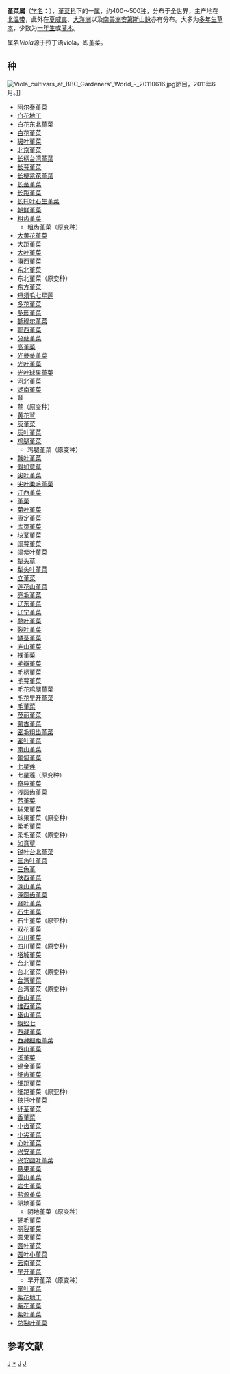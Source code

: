 {{Automatic taxobox
| image = Viola odorata fg01.JPG
| image_width = 200px
| image_caption = [[香堇菜|香堇菜]]
| taxon = Viola
| authority = [[L.|L.]], 1753
| subdivision_ranks = [[种|种]]
| subdivision =
}}

'''堇菜属'''（[[学名|学名]]：{{lang|la|''Viola''}}），[[堇菜科|堇菜科]]下的一[[属|属]]，约400～500[[种|种]]，分布于全世界，主产地在[[北温带|北温带]]，此外在[[夏威夷|夏威夷]]、[[大洋洲|大洋洲]]以及[[南美洲|南美洲]][[安第斯山脉|安第斯山脉]]亦有分布。大多为[[多年生|多年生]][[草本|草本]]，少数为[[一年生|一年生]]或[[灌木|灌木]]。

属名''Viola''源于拉丁语viola，即堇菜。

== 种 ==

[[File:Viola_cultivars_at_BBC_Gardeners'_World_-_20110616.jpg|thumb]]節目，2011年6月。]]

* [[阿尔泰堇菜|阿尔泰堇菜]]
* [[白花地丁|白花地丁]]
* [[白花东北堇菜|白花东北堇菜]]
* [[白花堇菜|白花堇菜]]
* [[斑叶堇菜|斑叶堇菜]]
* [[北京堇菜|北京堇菜]]
* [[长柄台湾堇菜|长柄台湾堇菜]]
* [[长萼堇菜|长萼堇菜]]
* [[长梗紫花堇菜|长梗紫花堇菜]]
* [[长茎堇菜|长茎堇菜]]
* [[长距堇菜|长距堇菜]]
* [[长托叶石生堇菜|长托叶石生堇菜]]
* [[朝鲜堇菜|朝鲜堇菜]]
* [[粗齿堇菜|粗齿堇菜]]
** 粗齿堇菜（原变种）
* [[大黄花堇菜|大黄花堇菜]]
* [[大距堇菜|大距堇菜]]
* [[大叶堇菜|大叶堇菜]]
* [[滇西堇菜|滇西堇菜]]
* [[东北堇菜|东北堇菜]]
* 东北堇菜（原变种）
* [[东方堇菜|东方堇菜]]
* [[短须毛七星莲|短须毛七星莲]]
* [[多花堇菜|多花堇菜]]
* [[多形堇菜|多形堇菜]]
* [[额穆尔堇菜|额穆尔堇菜]]
* [[鄂西堇菜|鄂西堇菜]]
* [[分蘖堇菜|分蘖堇菜]]
* [[高堇菜|高堇菜]]
* [[光蔓茎堇菜|光蔓茎堇菜]]
* [[光叶堇菜|光叶堇菜]]
* [[光叶球果堇菜|光叶球果堇菜]]
* [[河北堇菜|河北堇菜]]
* [[湖南堇菜|湖南堇菜]]
* [[荁|荁]]
* 荁（原变种）
* [[黄花荁|黄花荁]]
* [[灰堇菜|灰堇菜]]
* [[灰叶堇菜|灰叶堇菜]]
* [[鸡腿堇菜|鸡腿堇菜]]
** 鸡腿堇菜（原变种）
* [[戟叶堇菜|戟叶堇菜]]
* [[假如意草|假如意草]]
* [[尖叶堇菜|尖叶堇菜]]
* [[尖叶柔毛堇菜|尖叶柔毛堇菜]]
* [[江西堇菜|江西堇菜]]
* [[堇菜|堇菜]]
* [[菊叶堇菜|菊叶堇菜]]
* [[康定堇菜|康定堇菜]]
* [[库页堇菜|库页堇菜]]
* [[块茎堇菜|块茎堇菜]]
* [[阔萼堇菜|阔萼堇菜]]
* [[阔紫叶堇菜|阔紫叶堇菜]]
* [[犁头草|犁头草]]
* [[犁头叶堇菜|犁头叶堇菜]]
* [[立堇菜|立堇菜]]
* [[莲花山堇菜|莲花山堇菜]]
* [[亮毛堇菜|亮毛堇菜]]
* [[辽东堇菜|辽东堇菜]]
* [[辽宁堇菜|辽宁堇菜]]
* [[蓼叶堇菜|蓼叶堇菜]]
* [[裂叶堇菜|裂叶堇菜]]
* [[鳞茎堇菜|鳞茎堇菜]]
* [[庐山堇菜|庐山堇菜]]
* [[裸堇菜|裸堇菜]]
* [[毛瓣堇菜|毛瓣堇菜]]
* [[毛柄堇菜|毛柄堇菜]]
* [[毛萼堇菜|毛萼堇菜]]
* [[毛花鸡腿堇菜|毛花鸡腿堇菜]]
* [[毛花早开堇菜|毛花早开堇菜]]
* [[毛堇菜|毛堇菜]]
* [[茂丽堇菜|茂丽堇菜]]
* [[蒙古堇菜|蒙古堇菜]]
* [[密毛粗齿堇菜|密毛粗齿堇菜]]
* [[密叶堇菜|密叶堇菜]]
* [[南山堇菜|南山堇菜]]
* [[匍匐堇菜|匍匐堇菜]]
* [[七星莲|七星莲]]
* 七星莲（原变种）
* [[奇异堇菜|奇异堇菜]]
* [[浅圆齿堇菜|浅圆齿堇菜]]
* [[茜堇菜|茜堇菜]]
* [[球果堇菜|球果堇菜]]
* 球果堇菜（原变种）
* [[柔毛堇菜|柔毛堇菜]]
* 柔毛堇菜（原变种）
* [[如意草|如意草]]
* [[锐叶台北堇菜|锐叶台北堇菜]]
* [[三角叶堇菜|三角叶堇菜]]
* [[三色堇|三色堇]]
* [[陕西堇菜|陕西堇菜]]
* [[深山堇菜|深山堇菜]]
* [[深圆齿堇菜|深圆齿堇菜]]
* [[肾叶堇菜|肾叶堇菜]]
* [[石生堇菜|石生堇菜]]
* 石生堇菜（原亚种）
* [[双花堇菜|双花堇菜]]
* [[四川堇菜|四川堇菜]]
* 四川堇菜（原变种）
* [[塔城堇菜|塔城堇菜]]
* [[台北堇菜|台北堇菜]]
* 台北堇菜（原变种）
* [[台湾堇菜|台湾堇菜]]
* 台湾堇菜（原变种）
* [[泰山堇菜|泰山堇菜]]
* [[维西堇菜|维西堇菜]]
* [[巫山堇菜|巫山堇菜]]
* [[蜈蚣七|蜈蚣七]]
* [[西藏堇菜|西藏堇菜]]
* [[西藏细距堇菜|西藏细距堇菜]]
* [[西山堇菜|西山堇菜]]
* [[溪堇菜|溪堇菜]]
* [[锡金堇菜|锡金堇菜]]
* [[细齿堇菜|细齿堇菜]]
* [[细距堇菜|细距堇菜]]
* 细距堇菜（原亚种）
* [[狭托叶堇菜|狭托叶堇菜]]
* [[纤茎堇菜|纤茎堇菜]]
* [[香堇菜|香堇菜]]
* [[小齿堇菜|小齿堇菜]]
* [[小尖堇菜|小尖堇菜]]
* [[心叶堇菜|心叶堇菜]]
* [[兴安堇菜|兴安堇菜]]
* [[兴安圆叶堇菜|兴安圆叶堇菜]]
* [[悬果堇菜|悬果堇菜]]
* [[雪山堇菜|雪山堇菜]]
* [[岩生堇菜|岩生堇菜]]
* [[盐源堇菜|盐源堇菜]]
* [[阴地堇菜|阴地堇菜]]
** 阴地堇菜（原变种）
* [[硬毛堇菜|硬毛堇菜]]
* [[羽裂堇菜|羽裂堇菜]]
* [[圆果堇菜|圆果堇菜]]
* [[圆叶堇菜|圆叶堇菜]]
* [[圆叶小堇菜|圆叶小堇菜]]
* [[云南堇菜|云南堇菜]]
* [[早开堇菜|早开堇菜]]
** 早开堇菜（原变种）
* [[掌叶堇菜|掌叶堇菜]]
* [[紫花地丁|紫花地丁]]
* [[紫花堇菜|紫花堇菜]]
* [[紫叶堇菜|紫叶堇菜]]
* [[总裂叶堇菜|总裂叶堇菜]]

==参考文献==
{{reflist}}
{{Taxonbar|from=Q146095}}

[[Category:堇菜科|J]]
[[Category:堇菜属|*]]
[[Category:卡尔·林奈命名的生物分类|J]]
[[Category:1753年描述的分类群|J]]